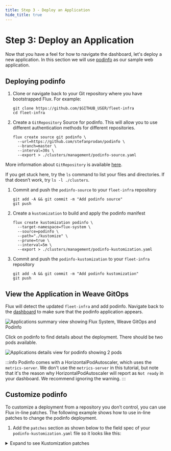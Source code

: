 ```yaml
---
title: Step 3 - Deploy an Application
hide_title: true
---
```


# Step 3: Deploy an Application

Now that you have a feel for how to navigate the dashboard, let's deploy a new
application. In this section we will use [podinfo](https://github.com/stefanprodan/podinfo) as our sample web application.

## Deploying podinfo

1. Clone or navigate back to your Git repository where you have bootstrapped Flux. For example:

   ```
   git clone https://github.com/$GITHUB_USER/fleet-infra
   cd fleet-infra
   ```

1. Create a `GitRepository` Source for podinfo. This will allow you to use different authentication methods for different repositories.

   ```
   flux create source git podinfo \
     --url=https://github.com/stefanprodan/podinfo \
     --branch=master \
     --interval=30s \
     --export > ./clusters/management/podinfo-source.yaml
   ```

More information about `GitRepository` is available [here](https://fluxcd.io/flux/components/source/gitrepositories/). 

If you get stuck here, try the `ls` command to list your files and directories. If that doesn’t work, try `ls -l ./clusters`.

1. Commit and push the `podinfo-source` to your `fleet-infra` repository

   ```
   git add -A && git commit -m "Add podinfo source"
   git push
   ```

1. Create a `kustomization` to build and apply the podinfo manifest

   ```
   flux create kustomization podinfo \
     --target-namespace=flux-system \
     --source=podinfo \
     --path="./kustomize" \
     --prune=true \
     --interval=5m \
     --export > ./clusters/management/podinfo-kustomization.yaml
   ```

1. Commit and push the `podinfo-kustomization` to your `fleet-infra` repository

   ```
   git add -A && git commit -m "Add podinfo kustomization"
   git push
   ```

## View the Application in Weave GitOps

Flux will detect the updated `fleet-infra` and add podinfo. Navigate back to the [dashboard](http://localhost:9001/) to make sure that the podinfo application appears.

![Applications summary view showing Flux System, Weave GitOps and Podinfo](/img/dashboard-applications-with-podinfo.png)

Click on podinfo to find details about the deployment. There should be two pods available.

![Applications details view for podinfo showing 2 pods](/img/dashboard-podinfo-details.png)

:::info
Podinfo comes with a HorizontalPodAutoscaler, which uses the `metrics-server`.
We don't use the `metrics-server` in this tutorial, but note that it's the reason why HorizontalPodAutoscaler will report as `Not ready` in your dashboard. We recommend ignoring the warning.
:::

## Customize podinfo

To customize a deployment from a repository you don’t control, you can use Flux in-line patches. The following example shows how to use in-line patches to change the podinfo deployment.

1. Add the `patches` section as shown below to the field spec of your `podinfo-kustomization.yaml` file so it looks like this:

  <details>
  <summary>Expand to see Kustomization patches</summary>

   ```yaml title="./clusters/management/podinfo-kustomization.yaml"
   ---
   apiVersion: kustomize.toolkit.fluxcd.io/v1
   kind: Kustomization
   metadata:
     name: podinfo
     namespace: flux-system
   spec:
     interval: 60m0s
     path: ./kustomize
     prune: true
     sourceRef:
       kind: GitRepository
       name: podinfo
     targetNamespace: flux-system
   // highlight-start
     patches:
       - patch: |-
           apiVersion: autoscaling/v2beta2
           kind: HorizontalPodAutoscaler
           metadata:
             name: podinfo
           spec:
             minReplicas: 3
         target:
           name: podinfo
           kind: HorizontalPodAutoscaler
   // highlight-end
   ```

	 </details>

1. Commit and push the `podinfo-kustomization.yaml` changes:

   ```
   git add -A && git commit -m "Increase podinfo minimum replicas"
   git push
   ```

3. Navigate back to the dashboard. You should see a newly created pod:

   ![Applications details view for podinfo showing 3 pods](/img/dashboard-podinfo-updated.png)


## Suspend updates

Suspending updates to a kustomization allows you to directly edit objects applied from a kustomization, without your changes being reverted by the state in Git.

To suspend updates for a kustomization, from the details page, click on the suspend button at the top, and you should see it be suspended:

![Podinfo details showing Podinfo suspended](/img/dashboard-podinfo-details-suspended.png)

This shows in the applications view with a yellow warning status indicating it is now suspended

![Applications summary view showing Podinfo suspended](/img/dashboard-podinfo-suspended.png)

To resume updates, go back to the details page, click the resume button, and after a few seconds reconsolidation will continue.

## Delete Podinfo 

To delete Podinfo in the GitOps way, run this command from the root of your working directory:

```
  rm ./clusters/management/podinfo-kustomization.yaml
  rm ./clusters/management/podinfo-source.yaml
  git add -A && git commit -m "Remove podinfo kustomization and source"
  git push
```

## Complete!

Congratulations 🎉🎉🎉

You've now completed the getting started guide. We welcome any and all [feedback](/feedback-and-telemetry), so please let us know how we could have made your experience better.
